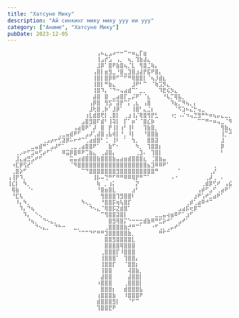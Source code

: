 ```yaml
---
title: "Хатсуне Мику"
description: "Ай синкинг мику мику ууу ии ууу"
category: ["Аниме", "Хатсуне Мику"]
pubDate: 2023-12-05
---
```


```
⠀⠀⠀⠀⠀⠀⠀⠀⠀⠀⠀⠀⠀⠀⠀⠀⠀⠀⠀⠀⠀⠀⠀⢠⠦⣄⣠⠴⠒⠒⠉⠒⠶⣄⡏⣶⠀⠀⠀⠀⠀⠀⠀⠀⠀⠀⠀⠀⠀⠀⠀⠀⠀⠀⠀⠀⠀⠀⠀⠀⠀⠀
⠀⠀⠀⠀⠀⠀⠀⠀⠀⠀⠀⠀⠀⠀⠀⠀⠀⠀⠀⠀⠀⠀⠀⢸⣠⡞⣡⠀⢠⡀⠀⢦⡀⢹⣷⣼⣄⠀⠀⠀⠀⠀⠀⠀⠀⠀⠀⠀⠀⠀⠀⠀⠀⠀⠀⠀⠀⠀⠀⠀⠀⠀
⠀⠀⠀⠀⠀⠀⠀⠀⠀⠀⠀⠀⠀⠀⠀⠀⠀⠀⠀⠀⠀⠀⠀⣸⡿⠁⣿⠟⣷⣿⢦⡈⣇⠀⢻⣿⣈⢷⡄⠀⠀⠀⠀⠀⠀⠀⠀⠀⠀⠀⠀⠀⠀⠀⠀⠀⠀⠀⠀⠀⠀⠀
⠀⠀⠀⠀⠀⠀⠀⠀⠀⠀⠀⠀⠀⠀⠀⠀⠀⠀⠀⠀⠀⠀⢠⣿⡇⣶⣻⣀⠘⣿⣀⣹⣿⣰⣼⡟⣯⠟⣿⡄⠀⠀⠀⠀⠀⠀⠀⠀⠀⠀⠀⠀⠀⠀⠀⠀⠀⠀⠀⠀⠀⠀
⠀⠀⠀⠀⠀⠀⠀⠀⠀⠀⠀⠀⠀⠀⠀⠀⠀⠀⠀⠀⠀⠀⢸⣿⡇⣿⡿⠿⠋⠉⠋⠛⢿⣿⣿⡇⠈⢦⡸⣾⣆⠀⠀⠀⠀⠀⠀⠀⠀⠀⠀⠀⠀⠀⠀⠀⠀⠀⠀⠀
⠀⠀⠀⠀⠀⠀⠀⠀⠀⠀⠀⠀⠀⠀⠀⠀⠀⠀⠀⠀⠀⠀⢸⣿⡇⠛⣷⣄⠀⠀⠀⠀⣸⠟⠃⠉⠀⠈⢷⣩⡻⣄⠀⠀⠀⠀⠀⠀⠀⠀⠀⠀⠀⠀⠀⠀⠀⠀⠀⠀⠀⠀
⠀⠀⠀⠀⠀⠀⠀⠀⠀⠀⠀⠀⠀⠀⠀⠀⠀⠀⠀⠀⠀⠀⢸⣿⠹⡄⠈⠙⠒⢤⣴⣾⠉⠁⣀⡀⠀⠀⠀⠹⣟⢮⡳⣄⠀⠀⠀⠀⠀⠀⠀⠀⠀⠀⠀⠀⠀⠀⠀⠀⠀⠀
⠀⠀⠀⠀⠀⠀⠀⠀⠀⠀⠀⠀⠀⠀⠀⠀⠀⠀⠀⠀⠀⠀⣼⣿⠀⣿⠀⣀⣴⣿⡏⣀⡬⠟⠁⠈⣆⠀⠀⠀⠘⢧⡉⢿⣧⡀⠀⠀⠀⠀⠀⠀⠀⠀⠀⠀⠀⠀⠀⠀⠀⠀
⠀⠀⠀⠀⠀⠀⠀⠀⠀⠀⠀⠀⠀⠀⠀⠀⠀⠀⠀⠀⠀⢠⡿⣿⠀⢻⣫⠉⣽⡟⠉⡅⢀⣆⠀⢠⣿⠀⠀⠀⠀⠀⠹⣦⡉⠻⢦⡀⡄⠀⠀⠀⠀⠀⠀⠀⠀⠀⠀⠀⠀⠀
⠀⠀⠀⠀⠀⠀⠀⠀⠀⠀⠀⠀⠀⠀⠀⠀⠀⠀⠀⠀⠀⣸⢗⣿⢀⡷⠁⣸⡿⠁⠀⠀⢸⣿⠃⣄⣈⡆⠀⠀⠀⠀⠀⠈⠫⣱⠦⣌⡓⢤⣀⠀⠀⠀⠀⠀⠀⠀⠀⠀⠀⠀
⠀⠀⠀⠀⠀⠀⠀⠀⠀⠀⠀⠀⠀⠀⠀⠀⠀⠀⠀⠀⢰⣇⣾⣿⢟⡇⢀⣿⡇⠀⢀⣰⢸⡌⢿⣿⢻⡟⣃⠀⠀⠀⠰⡂⠠⠌⠲⢤⣙⣻⠛⠓⠶⢦⡤⣄⣀⡀⠀⠀⠀⠀
⠀⠀⠀⠀⠀⠀⠀⠀⠀⠀⠀⠀⠀⠀⠀⠀⠀⠀⠀⣠⣿⣻⣿⠏⣾⠃⢸⢽⡇⠀⡏⠁⡶⠁⠈⣿⣎⡷⠀⠀⠀⠀⠀⠀⠀⠀⠀⠀⠀⠉⠉⠛⠒⠶⢤⣀⠈⠻⣄⠀⠀⠀
⠀⠀⠀⠀⠀⠀⠀⠀⠀⠀⠀⠀⠀⠀⠀⠀⠀⢠⣴⣿⠟⠁⡼⠀⣿⠀⡟⢸⡇⢰⠃⢸⠇⠀⠀⢹⣷⣿⡀⠀⠀⠀⠀⠀⠀⠀⠀⠀⠀⠀⠀⠀⠀⠀⠀⢻⣷⣄⠘⣧⠀⠀
⠀⠀⠀⠀⠀⠀⠀⠀⠀⠀⠀⠀⠀⢀⣀⣤⣾⠟⠋⠀⣠⡼⢁⣼⣿⢠⣧⢾⡇⠘⡀⠸⡇⠀⠀⠘⣿⣿⣷⠀⠀⠀⠀⠀⠀⠀⠀⠀⠀⠀⠀⠀⠀⠀⠀⢸⡉⠚⢧⠹⣷⠀
⠀⠀⠀⠀⠀⠀⠀⠀⠀⢀⣠⡴⠖⢋⣽⡿⠥⠖⠚⠉⢁⣴⣾⣿⠃⢈⠀⢸⠇⠀⠁⠀⢳⡀⠀⠀⣿⣿⣽⠀⠀⠀⠀⠀⠀⠀⠀⠀⠀⠀⠀⠀⠀⠀⠀⣸⠀⠀⠘⢧⡇⠀
⠀⠀⠀⠀⠀⠀⣀⣤⣾⠛⠁⣠⡼⠋⠁⠀⢀⣀⢀⣴⣿⣿⠟⠁⠀⠀⣷⠋⠂⠀⠀⠀⠀⠳⡀⠀⢹⣿⣿⡆⠀⠀⠀⠀⠀⠀⠀⠀⠀⠀⠀⠀⠀⠀⠀⡿⠀⠀⠀⢸⠧⠀
⠀⠀⢀⡠⠖⠋⣩⠶⢋⡴⠋⠁⠀⠀⠿⣭⡿⣿⠿⠟⢉⣷⣄⠀⢀⣼⣿⡄⠀⠀⠀⠀⠀⢀⣹⠄⠀⢹⣿⡇⠀⠀⠀⠀⠀⠀⠀⠀⠀⠀⠀⠀⠀⠀⠀⠃⠀⠀⠀⠀⠐⡧
⠀⠀⣸⣄⣴⣛⣡⠞⠋⠀⠀⠀⠀⠀⠀⠀⣭⣤⣴⣾⣿⣿⣿⣷⣿⣿⣿⣷⣤⣴⣶⣾⣿⣿⣿⣆⠀⢈⣿⣷⣤⠀⠀⠀⠀⠀⠀⠀⠀⠀⠀⠀⠀⠀⠀⠀⠀⠀⠀⠀⠸⢑
⠀⠰⣏⡿⢫⡞⠁⠀⠀⠀⠀⠀⠀⠀⠀⠀⠈⠻⣿⣿⣿⣿⣿⣿⣿⣿⣿⣿⣿⣿⣿⣿⣿⣿⣿⣿⣦⣹⠿⠿⠟⠁⠀⠀⠀⠀⠀⠀⠀⠀⠀⠀⠀⢀⠀⠀⠀⠀⠀⠀⠀⢀
⠀⢀⣿⡵⠋⠀⠀⠀⠀⠀⠀⠀⠀⠀⠀⠀⠀⠀⠀⠉⠙⣿⣿⣿⣿⣿⣿⣿⣻⣿⣿⣿⣿⣿⣿⣿⣿⣿⠛⠀⠀⠀⠀⠀⠁⠀⠀⠀⠀⠀⠀⠀⢀⡜⠀⠀⠀⠀⠀⠀⢀⠎
⢠⢸⡟⠹⡀⠀⠀⠀⠀⠀⠀⠀⠀⠀⠀⠀⠀⠀⠀⠀⠀⠀⢸⡧⠤⢙⠛⠋⠛⠛⠿⠿⢿⡟⠛⠉⠁⠀⠀⠀⠀⠀⠠⠐⠀⠀⠀⠀⠀⠀⠀⢀⡼⢀⠀⠄⠀⠀⡀⡀⠀⠀
⢸⣎⡇⠀⠳⡀⠀⠀⠀⠀⠀⠀⠀⠀⠀⠀⠀⠀⠀⠀⠀⠀⠀⢷⠀⡀⢰⡅⠀⠀⠀⠀⠀⡝⠀⠀⠀⠀⠀⠀⠀⠀⠀⠀⠀⠀⠀⠀⠀⠀⢀⣾⡿⢋⠞⠀⢠⣮⠎⠀⠀⠀
⠀⢿⣷⠀⠀⠈⠂⠀⠀⠀⠀⠀⠀⠀⠀⠀⠀⠀⠀⠀⠀⠀⠀⠘⣿⣶⣿⣇⠀⠀⠀⠀⣰⠃⠀⠀⠀⠀⠀⠀⠀⠀⠀⠀⠀⠀⠀⠀⠀⢠⡾⠋⣠⠋⢀⣴⠟⠁⠀⠀⠀⠀
⠀⠘⣏⢧⠀⠀⠀⠀⠀⠀⠀⠀⠀⠀⠀⠀⠀⠀⠀⠀⠀⠀⠀⠀⢻⣿⣿⣿⢹⣻⣿⣿⠇⠀⠀⠀⠀⠀⠀⠀⠀⠀⠀⠀⠀⠀⠀⠀⣰⠟⢡⠞⣁⣴⠟⠁⠀⠀⠀⠀⠀⠀
⠀⠀⠸⡄⠳⡀⠀⠀⠀⠀⠀⠀⠀⠀⠀⠀⠀⠀⠀⠳⢄⡀⠀⠀⠘⣿⣿⡯⢶⢧⣿⡏⠀⠀⠀⠀⠀⠀⠀⠀⠀⠀⠀⠀⠀⠀⢀⡾⢁⣴⠿⠚⠉⠀⠀⠀⠀⠀⠀⠀⠀⠀
⠀⠀⠀⠹⡄⠙⢦⠀⠀⠀⠀⠀⠀⠀⠀⠀⠀⠀⠀⠀⠀⠙⠢⣄⠈⢿⣿⡯⣝⣾⣿⠁⠀⠀⠀⠀⠀⠀⠀⠀⠀⠀⠀⠀⣠⣴⡯⢖⡿⠉⠀⠀⠀⠀⠀⠀⠀⠀⠀⠀⠀⠀
⠀⠀⠀⠀⠹⡄⠀⠑⢄⠀⠀⠀⠀⠀⠀⠀⠀⠀⠀⠀⠀⠀⠀⠀⠉⢻⣿⣿⣽⣿⡇⠀⠀⠀⠀⠀⠀⠀⣀⣀⣤⢴⣶⠿⠋⠁⣰⠋⠀⠀⠀⠀⠀⠀⠀⠀⠀⠀⠀⠀⠀⠀
⠀⠀⠀⠀⠀⠘⢦⡀⠀⠙⠢⣄⡀⠀⠀⠀⠀⠀⠀⠀⠀⠀⠀⠀⠀⠀⣿⣻⢿⣿⡍⠑⠒⠒⣒⣾⣷⠿⠛⣋⡵⠚⠁⠀⣠⠞⠁⠀⠀⠀⠀⠀⠀⠀⠀⠀⠀⠀⠀⠀⠀⠀
⠀⠀⠀⠀⠀⠀⠀⠙⠢⣄⡀⠀⠙⠓⠒⠀⠀⣀⡀⠀⠀⠀⠀⠀⠀⢀⣿⣿⣿⣿⣷⡚⠛⠉⠁⠀⠀⠐⠋⢀⡀⢀⡤⠞⠁⠀⠀⠀⠀⠀⠀⠀⠀⠀⠀⠀⠀⠀⠀⠀⠀⠀
⠀⠀⠀⠀⠀⠀⠀⠀⠀⠀⠀⠀⠀⠀⠀⠀⠀⠀⠈⠉⠉⠙⠋⠛⠛⣹⣿⣿⣿⣿⣿⣷⡀⠀⠀⠀⠀⠀⠀⠛⠋⠉⠀⠀⠀⠀⠀⠀⠀⠀⠀⠀⠀⠀⠀⠀⠀⠀⠀⠀⠀⠀
⠀⠀⠀⠀⠀⠀⠀⠀⠀⠀⠀⠀⠀⠀⠀⠀⠀⠀⠀⠀⠀⠀⠀⠀⠀⣿⣿⣻⣿⣿⣿⣿⣇⠀⠀⠀⠀⠀⠀⠀⠀⠀⠀⠀⠀⠀⠀⠀⠀⠀⠀⠀⠀⠀⠀⠀⠀⠀⠀⠀⠀⠀
⠀⠀⠀⠀⠀⠀⠀⠀⠀⠀⠀⠀⠀⠀⠀⠀⠀⠀⠀⠀⠀⠀⠀⠀⠀⣿⣿⣿⣿⢿⣿⣿⣿⠀⠀⠀⠀⠀⠀⠀⠀⠀⠀⠀⠀⠀⠀⠀⠀⠀⠀⠀⠀⠀⠀⠀⠀⠀⠀⠀⠀⠀
⠀⠀⠀⠀⠀⠀⠀⠀⠀⠀⠀⠀⠀⠀⠀⠀⠀⠀⠀⠀⠀⠀⠀⠀⢀⣿⣿⣿⡏⠸⣿⣿⣿⠀⠀⠀⠀⠀⠀⠀⠀⠀⠀⠀⠀⠀⠀⠀⠀⠀⠀⠀⠀⠀⠀⠀⠀⠀⠀⠀⠀⠀
⠀⠀⠀⠀⠀⠀⠀⠀⠀⠀⠀⠀⠀⠀⠀⠀⠀⠀⠀⠀⠀⠀⠀⠀⢸⣿⣿⣿⠁⠀⢹⣿⣿⡄⠀⠀⠀⠀⠀⠀⠀⠀⠀⠀⠀⠀⠀⠀⠀⠀⠀⠀⠀⠀⠀⠀⠀⠀⠀⠀⠀⠀
⠀⠀⠀⠀⠀⠀⠀⠀⠀⠀⠀⠀⠀⠀⠀⠀⠀⠀⠀⠀⠀⠀⠀⠀⢸⣿⣿⡏⠀⠀⠈⣿⣿⡆⠀⠀⠀⠀⠀⠀⠀⠀⠀⠀⠀⠀⠀⠀⠀⠀⠀⠀⠀⠀⠀⠀⠀⠀⠀⠀⠀⠀
⠀⠀⠀⠀⠀⠀⠀⠀⠀⠀⠀⠀⠀⠀⠀⠀⠀⠀⠀⠀⠀⠀⠀⠀⢸⣿⣿⠀⠀⠀⠀⢼⣿⣷⡀⠀⠀⠀⠀⠀⠀⠀⠀⠀⠀⠀⠀⠀⠀⠀⠀⠀⠀⠀⠀⠀⠀⠀⠀⠀⠀⠀
⠀⠀⠀⠀⠀⠀⠀⠀⠀⠀⠀⠀⠀⠀⠀⠀⠀⠀⠀⠀⠀⠀⠀⠀⣼⣿⣿⠀⠀⠀⠀⣼⣿⣿⡇⠀⠀⠀⠀⠀⠀⠀⠀⠀⠀⠀⠀⠀⠀⠀⠀⠀⠀⠀⠀⠀⠀⠀⠀⠀⠀⠀
⠀⠀⠀⠀⠀⠀⠀⠀⠀⠀⠀⠀⠀⠀⠀⠀⠀⠀⠀⠀⠀⠀⠀⠰⣿⣿⣿⠀⠀⠀⢀⣿⣿⣿⡇⠀⠀⠀⠀⠀⠀⠀⠀⠀⠀⠀⠀⠀⠀⠀⠀⠀⠀⠀⠀⠀⠀⠀⠀⠀⠀⠀
⠀⠀⠀⠀⠀⠀⠀⠀⠀⠀⠀⠀⠀⠀⠀⠀⠀⠀⠀⠀⠀⠀⠀⠀⣿⣿⣿⡆⠀⠀⣾⣿⣿⣿⣧⠀⠀⠀⠀⠀⠀⠀⠀⠀⠀⠀⠀⠀⠀⠀⠀⠀⠀⠀⠀⠀⠀⠀⠀⠀⠀⠀
⠀⠀⠀⠀⠀⠀⠀⠀⠀⠀⠀⠀⠀⠀⠀⠀⠀⠀⠀⠀⠀⠀⠀⢰⣿⣿⣿⣷⠀⠀⠸⣿⣿⣿⠟⠀⠀⠀⠀⠀⠀⠀⠀⠀⠀⠀⠀⠀⠀⠀⠀⠀⠀⠀⠀⠀⠀⠀⠀⠀⠀⠀
⠀⠀⠀⠀⠀⠀⠀⠀⠀⠀⠀⠀⠀⠀⠀⠀⠀⠀⠀⠀⠀⠀⠀⣾⣿⣿⣿⣻⡇⠀⠀⠈⠋⠉⠀⠀⠀⠀⠀⠀⠀⠀⠀⠀⠀⠀⠀⠀⠀⠀⠀⠀⠀⠀⠀⠀⠀⠀⠀⠀⠀⠀
⠀⠀⠀⠀⠀⠀⠀⠀⠀⠀⠀⠀⠀⠀⠀⠀⠀⠀⠀⠀⠀⠀⠀⢹⣿⣿⣟⠟⠀⠀⠀⠀⠀⠀⠀⠀⠀⠀⠀⠀⠀⠀⠀⠀⠀⠀⠀⠀⠀⠀⠀⠀⠀⠀⠀⠀⠀⠀⠀⠀⠀⠀
```

